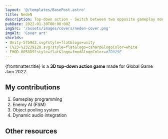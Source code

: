 ```yaml
---
layout: '@/templates/BasePost.astro'
title: NedeN
description: Top-down action - Switch between two opposite gameplay modes to clear levels from enemies.
pubDate: 2022-01-30T00:00:00Z
imgSrc: '/assets/images/covers/neden-cover.png'
imgAlt: 'Cover art'
shields:
- Unity-57b9d3.svg?style=flat&logo=unity
- C%23-%23239120.svg?style=flat&logo=csharp&logoColor=white
- FMOD-0058D9?style=flat&logo=fmod&logoColor=#7D929E
---
```


{frontmatter.title} is a <b>3D top-down action game</b> made for Global Game Jam 2022.

<StoreLinkBanner
  gitHubUrl='https://github.com/ironcutter24/GGJ-2022'
  playStoreUrl=''
  itchUrl='https://ironcutter24.itch.io/neden'
/>

<ProjectDetails
  role='Lead Developer'
  company='[Game Jam]'
  platforms='PC'
  time='10 days'
/>

## My contributions

1. Gameplay programming
1. Enemy AI (FSM)
1. Object pooling system
1. Dynamic audio integration

## Other resources

<EmbedVideo url="https://www.youtube.com/embed/b6YrhRlrm2w?si=YSAT3UcV5MSHEs8F" />